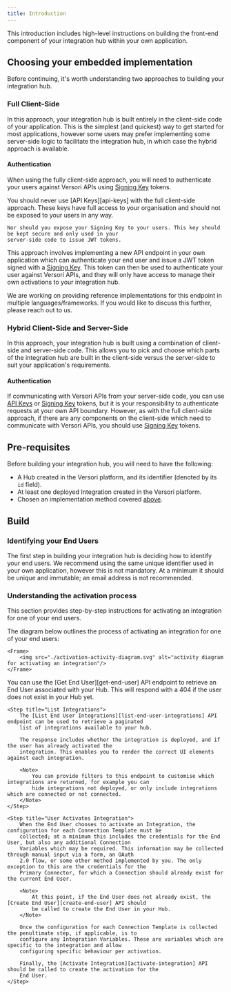 ```yaml
---
title: Introduction
---
```


This introduction includes high-level instructions on building the front-end component of your integration hub within
your own application.

## Choosing your embedded implementation

Before continuing, it's worth understanding two approaches to building your integration hub.

### Full Client-Side

In this approach, your integration hub is built entirely in the client-side code of your application. This is the
simplest (and quickest) way to get started for most applications, however some users may prefer implementing some
server-side logic to facilitate the integration hub, in which case the hybrid approach is available.

#### Authentication

When using the fully client-side approach, you will need to authenticate your users against Versori APIs using [Signing
Key][signing-keys] tokens.

<Warning>
    You should never use [API Keys][api-keys] with the full client-side approach. These keys have full access to your
    organisation and should not be exposed to your users in any way.

    Nor should you expose your Signing Key to your users. This key should be kept secure and only used in your
    server-side code to issue JWT tokens.

</Warning>

This approach involves implementing a new API endpoint in your own application which can authenticate your end user and
issue a JWT token signed with a [Signing Key][signing-keys]. This token can then be used to authenticate your user
against Versori APIs, and they will only have access to manage their own activations to your integration hub.

<Info>
    We are working on providing reference implementations for this endpoint in multiple languages/frameworks. If you
    would like to discuss this further, please reach out to us.
</Info>

### Hybrid Client-Side and Server-Side

In this approach, your integration hub is built using a combination of client-side and server-side code. This allows you
to pick and choose which parts of the integration hub are built in the client-side versus the server-side to suit your
application's requirements.

#### Authentication

If communicating with Versori APIs from your server-side code, you can use [API Keys][api-keys] or [Signing
Key][signing-keys] tokens, but it is your responsibility to authenticate requests at your own API boundary. However, as
with the full client-side approach, if there are any components on the client-side which need to communicate with
Versori APIs, you should use [Signing Key][signing-keys] tokens.

## Pre-requisites

Before building your integration hub, you will need to have the following:

-   A Hub created in the Versori platform, and its identifier (denoted by its `id` field).
-   At least one deployed Integration created in the Versori platform.
-   Chosen an implementation method covered [above](#choosing-your-embedded-implementation).

## Build

### Identifying your End Users

The first step in building your integration hub is deciding how to identify your end users. We recommend using the same
unique identifier used in your own application, however this is not mandatory. At a minimum it should be unique and
immutable; an email address is not recommended.

### Understanding the activation process

This section provides step-by-step instructions for activating an integration for one of your end users.

<Accordion title="Activation Diagram">
    The diagram below outlines the process of activating an integration for one of your end users:

    <Frame>
        <img src="./activation-activity-diagram.svg" alt="activity diagram for activating an integration"/>
    </Frame>

</Accordion>

<Steps>
    <Step title="Get End User">
        You can use the [Get End User][get-end-user] API endpoint to retrieve an End User associated with your
        Hub. This will respond with a 404 if the user does not exist in your Hub yet.
    </Step>

    <Step title="List Integrations">
        The [List End User Integrations][list-end-user-integrations] API endpoint can be used to retrieve a paginated
        list of integrations available to your hub.

        The response includes whether the integration is deployed, and if the user has already activated the
        integration. This enables you to render the correct UI elements against each integration.

        <Note>
            You can provide filters to this endpoint to customise which integrations are returned, for example you can
            hide integrations not deployed, or only include integrations which are connected or not connected.
        </Note>
    </Step>

    <Step title="User Activates Integration">
        When the End User chooses to activate an Integration, the configuration for each Connection Template must be
        collected; at a minimum this includes the credentials for the End User, but also any additional Connection
        Variables which may be required. This information may be collected through manual input via a form, an OAuth
        2.0 flow, or some other method implemented by you. The only exception to this are the credentials for the
        Primary Connector, for which a Connection should already exist for the current End User.

        <Note>
            At this point, if the End User does not already exist, the [Create End User][create-end-user] API should
            be called to create the End User in your Hub.
        </Note>

        Once the configuration for each Connection Template is collected the penultimate step, if applicable, is to
        configure any Integration Variables. These are variables which are specific to the integration and allow
        configuring specific behaviour per activation.

        Finally, the [Activate Integration][activate-integration] API should be called to create the activation for the
        End User.
    </Step>

</Steps>

[signing-keys]: /v1/api-reference/authentication#signing-keys
[api-keys]: /v1/api-reference/authentication#api-keys
[get-end-user]: /v1/api-reference/embedded-api/end-users/retrieve-an-end-user
[list-end-user-integrations]: /v1/api-reference/embedded-api/embedded/list-end-user-integrations
[create-end-user]: /v1/api-reference/embedded-api/end-users/create-an-end-user
[activate-integration]: /v1/api-reference/embedded-api/activations/activate-integration
